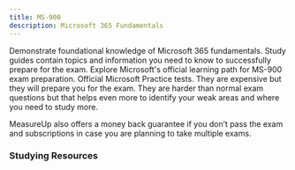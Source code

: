 ```yaml
---
title: MS-900
description: Microsoft 365 Fundamentals
---
```


<Card title="Get Started" icon="star"> 
  <LinkCard title="Exam MS-900: Microsoft 365 Fundamentals" href="https://learn.microsoft.com/en-us/credentials/certifications/microsoft-365-fundamentals?WT.mc_id=studentamb_165290" target="_blank"/>
    Demonstrate foundational knowledge of Microsoft 365 fundamentals.
  <LinkCard title="MS-900 Study Guide" href="https://aka.ms/MS900-StudyGuide?WT.mc_id=studentamb_165290" target="_blank"/>
    Study guides contain topics and information you need to know to successfully prepare for the exam.
  <LinkCard title="Microsoft Learn" href="https://learn.microsoft.com/training/courses/ms-900t00?WT.mc_id=studentamb_165290" target="_blank"/>
    Explore Microsoft's official learning path for MS-900 exam preparation.
</Card>

<Card title="MeasureUp Practice Tests" icon="open-book"> 
  <LinkCard title="MeasureUp Practice Test" href="https://www.measureup.com/microsoft-practice-test-ms-900-microsoft-365-fundamentals.html#u44" target="_blank"/>
  <LinkCard title="MeasureUp Subscriptions" href="https://www.measureup.com/subscription-plans-for-individuals#u44" target="_blank"/>
      Official Microsoft Practice tests. They are expensive but they will prepare you for the exam. They are harder than normal exam questions but that helps 
      even more to identify your weak areas and where you need to study more. 

MeasureUp also offers a money back guarantee if you don’t pass the exam and subscriptions in case you are planning to take multiple exams.
</Card>

### Studying Resources

<Tabs>

  <TabItem label="Text">
    <CardGrid>
      <LinkCard title="Microsoft Learn" href="https://learn.microsoft.com/training/courses/ms-900t01/?WT.mc_id=studentamb_165290" target="_blank"/>
    </CardGrid>
  </TabItem>

  <TabItem label="Videos">
    <CardGrid>
      <LinkCard title="On Demand Instructor-led Training Series" href="https://learn.microsoft.com/en-us/shows/on-demand-instructor-led-training-series/?terms=MS-900&WT.mc_id=studentamb_165290" target="_blank"/>
      <LinkCard title="freeCodeCamp.org MS-900 Course" href="https://www.youtube.com/watch?v=Vw7KklJ8Lj8" target="_blank"/>
      <LinkCard title="John Savill MS-900 Study Cram" href="https://www.youtube.com/watch?v=np9jfnwnO2c" target="_blank"/>
      <LinkCard title="A Guide To Cloud" href="https://www.youtube.com/playlist?list=PLhLKc18P9YOBtDKWHVr1TwUq6_smRdCjo" target="_blank"/>
      <LinkCard title="Microsoft Virtual Training Day - Microsoft 365 Fundamentals" href="https://events.microsoft.com/en-us/allevents/?language=English&clientTimeZone=1&search=Microsoft%20365%20Virtual%20Training%20Day:%20Fundamentals" target="_blank"/>
    </CardGrid>
  </TabItem>

  <TabItem label="Tests">
  <CardGrid>
    <LinkCard title="MeasureUp Practice Tests" href="https://www.measureup.com/microsoft-practice-test-ms-900-microsoft-365-fundamentals.html#u44" target="_blank"/>
    <LinkCard title="Whizlab Practice Tests" href="https://www.whizlabs.com/ms-900-microsoft-365-fundamentals/" target="_blank"/>
    <LinkCard title="Microsoft Learn Practice Assessment" href="https://learn.microsoft.com/credentials/certifications/microsoft-365-fundamentals/practice/assessment?assessment-type=practice&assessmentId=50&practice-assessment-type=certification&WT.mc_id=studentamb_165290" target="_blank"/>
  </CardGrid>
  </TabItem>

  <TabItem label="Paid">
    <CardGrid>
    </CardGrid>
  </TabItem>

  <TabItem label="Misc">
    <CardGrid>
      <LinkCard title="Microsoft 365 E5 Developer Tenant" href="https://developer.microsoft.com/en-us/microsoft-365/dev-program?WT.mc_id=studentamb_165290" target="_blank"/>
    </CardGrid>
  </TabItem>

</Tabs>
